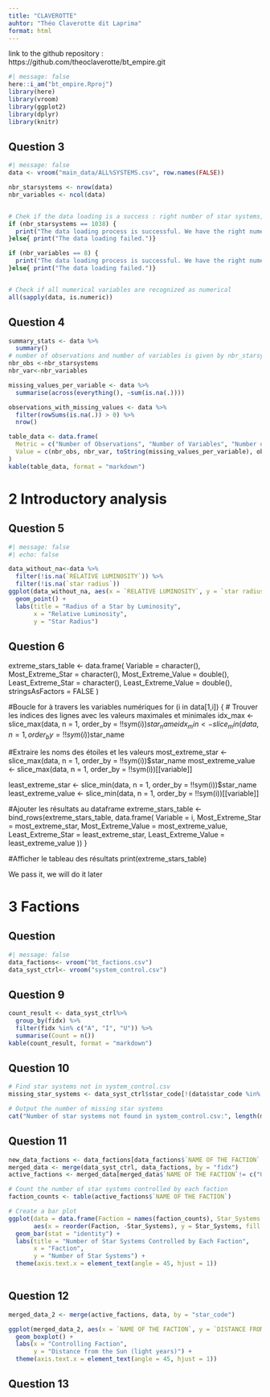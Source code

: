 ```yaml
---
title: "CLAVEROTTE"
auhtor: "Théo Claverotte dit Laprima"
format: html
---
```


link to the github repository : https://github.com/theoclaverotte/bt_empire.git

```r
#| message: false
here::i_am("bt_empire.Rproj")
library(here)
library(vroom)
library(ggplot2)
library(dplyr)
library(knitr)
```

## Question 3
```r
#| message: false
data <- vroom("main_data/ALL%SYSTEMS.csv", row.names(FALSE))

nbr_starsystems <- nrow(data)
nbr_variables <- ncol(data)


# Chek if the data loading is a success : right number of star systems, variables
if (nbr_starsystems == 1038) {
  print("The data loading process is successful. We have the right numer of star systems which is 1038")
}else{ print("The data loading failed.")}

if (nbr_variables == 8) {
  print("The data loading process is successful. We have the right numer of variables which is 8")
}else{ print("The data loading failed.")}


# Check if all numerical variables are recognized as numerical
all(sapply(data, is.numeric))
```

## Question 4
```r
summary_stats <- data %>%
  summary()
# number of observations and number of variables is given by nbr_starsystem and nbr_variables
nbr_obs <-nbr_starsystems
nbr_var<-nbr_variables

missing_values_per_variable <- data %>%
  summarise(across(everything(), ~sum(is.na(.))))

observations_with_missing_values <- data %>%
  filter(rowSums(is.na(.)) > 0) %>%
  nrow()

table_data <- data.frame(
  Metric = c("Number of Observations", "Number of Variables", "Number of Missing Values (Per Variable)", "Number of Observations with at Least One Missing Value"),
  Value = c(nbr_obs, nbr_var, toString(missing_values_per_variable), observations_with_missing_values)
)
kable(table_data, format = "markdown")
```

# 2 Introductory analysis
## Question 5
```r
#| message: false
#| echo: false

data_without_na<-data %>%
  filter(!is.na(`RELATIVE LUMINOSITY`)) %>%
  filter(!is.na(`star radius`))
ggplot(data_without_na, aes(x = `RELATIVE LUMINOSITY`, y = `star radius`) )+ 
  geom_point() + 
  labs(title = "Radius of a Star by Luminosity",
       x = "Relative Luminosity",
       y = "Star Radius") 
```

## Question 6
extreme_stars_table <- data.frame(
  Variable = character(),
  Most_Extreme_Star = character(),
  Most_Extreme_Value = double(),
  Least_Extreme_Star = character(),
  Least_Extreme_Value = double(),
  stringsAsFactors = FALSE
)

#Boucle for à travers les variables numériques
for (i in data[1,i]) {
  # Trouver les indices des lignes avec les valeurs maximales et minimales
  idx_max <- slice_max(data, n = 1, order_by = !!sym(i))$star_name
  idx_min <- slice_min(data, n = 1, order_by = !!sym(i))$star_name

  #Extraire les noms des étoiles et les valeurs
  most_extreme_star <- slice_max(data, n = 1, order_by = !!sym(i))$star_name
  most_extreme_value <- slice_max(data, n = 1, order_by = !!sym(i))[[variable]]
  
  least_extreme_star <- slice_min(data, n = 1, order_by = !!sym(i))$star_name
  least_extreme_value <- slice_min(data, n = 1, order_by = !!sym(i))[[variable]]

  #Ajouter les résultats au dataframe
  extreme_stars_table <- bind_rows(extreme_stars_table, data.frame(
    Variable = i,
    Most_Extreme_Star = most_extreme_star,
    Most_Extreme_Value = most_extreme_value,
    Least_Extreme_Star = least_extreme_star,
    Least_Extreme_Value = least_extreme_value
  ))
}

#Afficher le tableau des résultats
print(extreme_stars_table)



We pass it, we will do it later

# 3 Factions

## Question 
```r
#| message: false
data_factions<- vroom("bt_factions.csv")
data_syst_ctrl<- vroom("system_control.csv")
```


## Question 9
```r
count_result <- data_syst_ctrl%>%
  group_by(fidx) %>%
  filter(fidx %in% c("A", "I", "U")) %>%
  summarise(Count = n())
kable(count_result, format = "markdown")

```


## Question 10
```r
# Find star systems not in system_control.csv
missing_star_systems <- data_syst_ctrl$star_code[!(data$star_code %in% data_syst_ctrl$star_code)]

# Output the number of missing star systems
cat("Number of star systems not found in system_control.csv:", length(missing_star_systems))

```

## Question 11

```r
new_data_factions <- data_factions[data_factions$`NAME OF THE FACTION` != c("Undiscovered","Independent"),]
merged_data <- merge(data_syst_ctrl, data_factions, by = "fidx")
active_factions <- merged_data[merged_data$`NAME OF THE FACTION`!= c("Undiscovered", "Independent"),]

# Count the number of star systems controlled by each faction
faction_counts <- table(active_factions$`NAME OF THE FACTION`)

# Create a bar plot
ggplot(data = data.frame(Faction = names(faction_counts), Star_Systems = as.numeric(faction_counts)),
       aes(x = reorder(Faction, -Star_Systems), y = Star_Systems, fill = Faction)) +
  geom_bar(stat = "identity") +
  labs(title = "Number of Star Systems Controlled by Each Faction",
       x = "Faction",
       y = "Number of Star Systems") +
  theme(axis.text.x = element_text(angle = 45, hjust = 1))
  
```

## Question 12
```r
merged_data_2 <- merge(active_factions, data, by = "star_code")

ggplot(merged_data_2, aes(x = `NAME OF THE FACTION`, y = `DISTANCE FROM THE SUN`, fill = `NAME OF THE FACTION`)) +
  geom_boxplot() +
  labs(x = "Controlling Faction",
       y = "Distance from the Sun (light years)") +
  theme(axis.text.x = element_text(angle = 45, hjust = 1))

```

## Question 13

```r

```

